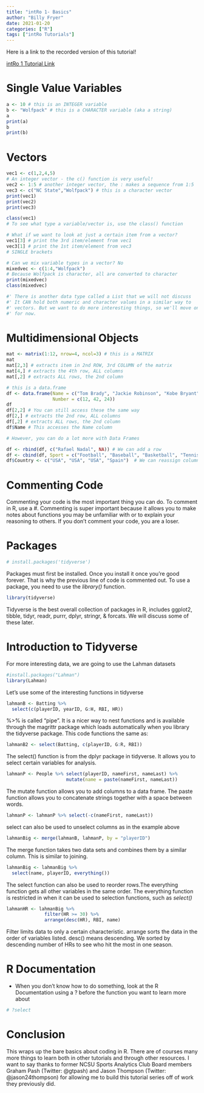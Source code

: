 ```yaml
---
title: "intRo 1- Basics"
author: "Billy Fryer"
date: 2021-01-20
categories: ["R"]
tags: ["intRo Tutorials"]
---
```


Here is a link to the recorded version of this tutorial!

[intRo 1 Tutorial Link](https://www.youtube.com/watch?v=rE4ah0nBouY&list=PLzfY2UeNJip_GBjX8xEcRcc9omZjl1jFU&index=1)

# Single Value Variables

```r
a <- 10 # this is an INTEGER variable
b <- "Wolfpack" # this is a CHARACTER variable (aka a string)
a
print(a)
b
print(b)
```

# Vectors

```r
vec1 <- c(1,2,4,5) 
# An integer vector - the c() function is very useful!
vec2 <- 1:5 # another integer vector, the : makes a sequence from 1:5
vec3 <- c("NC State","Wolfpack") # this is a character vector
print(vec1)
print(vec2)
print(vec3)

class(vec1) 
# To see what type a variable/vector is, use the class() function

# What if we want to look at just a certain item from a vector?
vec1[3] # print the 3rd item/element from vec1
vec3[1] # print the 1st item/element from vec3
# SINGLE brackets

# Can we mix variable types in a vector? No
mixedvec <- c(1:4,"Wolfpack") 
# Because Wolfpack is character, all are converted to character
print(mixedvec)
class(mixedvec)

#' There is another data type called a List that we will not discuss
#' It CAN hold both numeric and character values in a similar way to 
#' vectors. But we want to do more interesting things, so we'll move on
#' for now.
```

# Multidimensional Objects

```r
mat <- matrix(1:12, nrow=4, ncol=3) # this is a MATRIX
mat
mat[2,3] # extracts item in 2nd ROW, 3rd COLUMN of the matrix
mat[4,] # extracts the 4th row, ALL columns
mat[,2] # extracts ALL rows, the 2nd column

# this is a data.frame
df <- data.frame(Name = c("Tom Brady", "Jackie Robinson", "Kobe Bryant"), 
                 Number = c(12, 42, 24))
df
df[2,2] # You can still access these the same way
df[2,] # extracts the 2nd row, ALL columns
df[,2] # extracts ALL rows, the 2nd column
df$Name # This accesses the Name column

# However, you can do a lot more with Data Frames

df <- rbind(df, c("Rafael Nadal", NA)) # We can add a row
df <- cbind(df, Sport = c("Football", "Baseball", "Basketball", "Tennis")) # We can add a new column
df$Country <- c("USA", "USA", "USA", "Spain")  # We can reassign columns a lot easier
```

# Commenting Code

Commenting your code is the most important thing you can do. To comment in R, use a #. Commenting is super important because it allows you to make notes about functions you may be unfamiliar with or to explain your
reasoning to others. If you don't comment your code, you are a loser.


# Packages

```r
# install.packages('tidyverse') 
```
Packages must first be installed. Once you install it once you're good forever. That is why the previous line of code is commented out. To use a package, you need to use the *library()* function.

```r
library(tidyverse) 
```

Tidyverse is the best overall collection of packages in R, includes ggplot2, tibble, tidyr, readr, purrr, dplyr, stringr, & forcats. We will discuss some of these later.

# Introduction to Tidyverse

For more interesting data, we are going to use the Lahman datasets

```r
#install.packages("Lahman")
library(Lahman)
```

Let's use some of the interesting functions in tidyverse

```r
lahmanB <- Batting %>% 
  select(c(playerID, yearID, G:H, RBI, HR))
```
 %>% is called "pipe". It is a nicer way to nest functions and is available through the magrittr package which loads automatically when you library the tidyverse package. This code functions the same as:
 
```r
lahmanB2 <- select(Batting, c(playerID, G:R, RBI))
```

The select() function is from the dplyr package in tidyverse. It allows you to select certain variables for analysis.

```r
lahmanP <- People %>% select(playerID, nameFirst, nameLast) %>% 
                      mutate(name = paste(nameFirst, nameLast))
```
The mutate function allows you to add columns to a data frame. The paste function allows you to concatenate strings together with a space between words.

```r
lahmanP <- lahmanP %>% select(-c(nameFirst, nameLast))
```
select can also be used to unselect columns as in the example above

```r
lahmanBig <- merge(lahmanB, lahmanP, by = "playerID")
```
The merge function takes two data sets and combines them by a similar column. This is similar to joining.

```r
lahmanBig <- lahmanBig %>% 
  select(name, playerID, everything())
```
The select function can also be used to reorder rows.The everything function gets all other variables in the same order. The everything function is restricted in when it can be used to selection functions, such as *select()*

```r
lahmanHR <- lahmanBig %>% 
              filter(HR >= 30) %>%
              arrange(desc(HR), RBI, name)
```
Filter limits data to only a certain characteristic. arrange sorts the data in the order of variables listed. desc() means descending. We sorted by descending number of HRs to see who hit the most in one season.

# R Documentation

* When you don't know how to do something, look at the R Documentation using a ? before the function you want to learn more about

```r
# ?select 
```

# Conclusion

This wraps up the bare basics about coding in R. There are of courses many more things to learn both in other tutorials and through other resources. I want to say thanks to former NCSU Sports Analytics Club Board members Graham Pash (Twitter: @gtpash) and Jason Thompson (Twitter: @jason24thompson) for allowing me to build this tutorial series off of work they previously did.